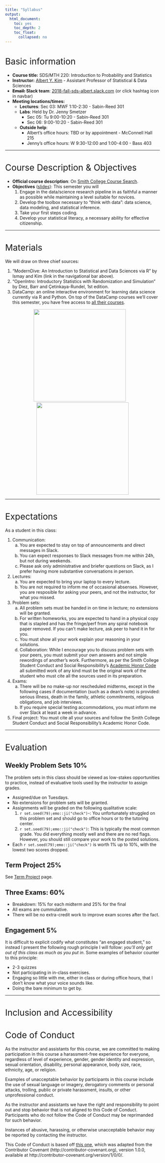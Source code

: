 ```yaml
---
title: "Syllabus"
output:
  html_document:
    toc: yes
    toc_depth: 2
    toc_float:
      collapsed: no
---
```


<style>
h1{font-weight: 400;}
</style>

# Basic information {#basicinfo}

* **Course title:** SDS/MTH 220: Introduction to Probability and Statistics
* **Instructor:** [Albert Y. Kim](https://rudeboybert.rbind.io/) - Assistant Professor of Statistical & Data Sciences
* **~~Email:~~ Slack team**: <a target="_blank" class="page-link"
href="https://2018-fall-sds-albert.slack.com/">2018-fall-sds-albert.slack.com</a> (or click hashtag icon in navbar)
* **Meeting locations/times:** 
    + **Lectures**: Sec 03: MWF 1:10-2:30 - Sabin-Reed 301
    + **Labs**: Held by Dr. Jenny Smetzer
        + Sec 05: Tu 9:00-10:20 - Sabin-Reed 301
        + Sec 06: 9:00-10:20 - Sabin-Reed 301
    + **Outside help**:
        + Albert's office hours: TBD or by appointment - McConnell Hall 215
        + Jenny's office hours: W 9:30-12:00 and 1:00-4:00 - Bass 403



***


    
# Course Description & Objectives

* **Official course description**: On [Smith College
Course Search](https://www.smith.edu/academics/academic-program/curriculum/course-search?term=Fall+2018&dept=Statistical+and+Data+Sciences&instr=Albert+Y.+Kim&credits=&course_numb=&course_keywd=&op=Submit&form_build_id=form-OC3F-1rKiNL2VHGYEeJilR2yF8CIBNfqghT5Uz-zjKI&form_id=campus_course_search_basic_search_form).
* **Objectives** (<a target="_blank" class="page-link" href="static/syllabus_slides.html">slides</a>): This semester you will
    1. Engage in the data/science research pipeline in as faithful a manner as possible while maintaining a level suitable for novices.
    1. Develop the toolbox necessary to "think with data":  data science, data modeling, and statistical inference.
    1. Take your first steps coding.
    1. Develop your statistical literacy, a necessary ability for effective citizenship.



***



# Materials

We will draw on three chief sources:

1. "ModernDive: An Introduction to Statistical and Data Sciences via R" by Ismay and Kim (link in the navigational bar above).
1. "OpenIntro: Introductory Statistics with Randomization and Simulation" by Diez, Barr and Çetinkaya-Rundel, 1st edition. 
1. DataCamp: an online interactive environment for learning data science currently via R and Python. On top of the DataCamp courses we'll cover this semester, you have free access to [all their courses](https://www.datacamp.com/courses). 

<center>
<a href="https://moderndive.netlify.com/" target="_blank" class="page-link"><img src="static/images/wide_format.png" width=300/></a> &emsp; 
<a href="https://www.datacamp.com/" target="_blank" class="page-link"><img src="static/images/datacamp.png" width=300/> </a>
</center>



***  



# Expectations

As a student in this class:

1. Communication:
    a) You are expected to stay on top of announcements and direct messages in Slack.
    a) You can expect responses to Slack messages from me within 24h, but not
    during weekends.
    a) Please ask only administrative and briefer questions on Slack, as I prefer 
    having more substantive conversations in person.
1. Lectures:
    a) You are expected to bring your laptop to every lecture.
    a) You are not required to inform me of occasional absenses. However, you are
    resposible for asking your peers, and not the instructor, for what you missed.
1. Problem sets:
    a) All problem sets must be handed in on time in lecture; no extensions will
    be granted.
    a) For written homeworks, you are expected to hand in a physical copy that
    is stapled and has the fringe/perf from any spiral notebook paper removed.
    If you can't make lecture, ask peer to hand it in for you.
    a) You must show all your work explain your reasoning in your solutions. 
    a) Collaboration: While I encourage you to discuss problem sets with your
    peers, you must submit your own answers and not simple rewordings of
    another's work. Furthermore, as per the Smith College Student Conduct and
    Social Responsibility's [Academic Honor
    Code](https://www.smith.edu/sao/handbook/socialconduct/honorcode.php) all 
    submitted work of any kind must be the original work of the student who must 
    cite all the sources used in its preparation.
1. Exams: 
    a) There will be no make-up nor rescheduled midterms, except in the
    following cases if documentation (such as a dean's note) is provided:
    serious illness, death in the family, athletic commitments, religious
    obligations, and job interviews.
    a) If you require special testing accommodations, you must inform me over 
    Slack at least a week in advance. 
1. Final project: You must cite all your sources and follow the Smith College
Student Conduct and Social Responsibility's Academic Honor Code.

   
    
***



# Evaluation


## Weekly Problem Sets 10%

The problem sets in this class should be viewed as low-stakes opportunities to
practice, instead of evaluative tools used by the instructor to assign grades.

* Assigned/due on Tuesdays.
* No extensions for problem sets will be granted.
* Assignments will be graded on the following qualitative scale:
    1. `r set.seed(79);emo::ji("check")`-: You unfortunately struggled on this problem set and
    should go to office hours or to the tutoring center.
    1. `r set.seed(79);emo::ji("check")`: This is typically the most common grade. You did everything mostly well and there are no red flags. However,
    you should still compare your work to the posted solutions.
* Each `r set.seed(79);emo::ji("check")` is worth 1% up to 10%, with the lowest two scores dropped.


## Term Project 25% {#termproject}

See [Term Project](term_project.html) page.


## Three Exams: 60%

* Breakdown: 15% for each midterm and 25% for the final
* All exams are cummulative.
* There will be no extra-credit work to improve exam scores after the fact.


## Engagement 5% {#engagement}

It is difficult to explicit codify what constitutes "an engaged student," so 
instead I present the following rough principle I will follow: *you'll only get
out of this class as much as you put in*. Some examples of behavior counter to
this principle:

* 2-3 quizzes
* Not participating in in-class exercises.
* Engaging so little with me, either in class or during office hours, that I
don't know what your voice sounds like.
* Doing the bare minimum to get by. 


***



# Inclusion and Accessibility
 





# Code of Conduct

As the instructor and assistants for this course, we are committed to making
participation in this course a harassment-free experience for everyone,
regardless of level of experience, gender, gender identity and expression,
sexual orientation, disability, personal appearance, body size, race, ethnicity,
age, or religion.

Examples of unacceptable behavior by participants in this course include the use
of sexual language or imagery, derogatory comments or personal attacks,
trolling, public or private harassment, insults, or other unprofessional
conduct.

As the instructor and assistants we have the right and responsibility to point
out and stop behavior that is not aligned to this Code of Conduct. Participants
who do not follow the Code of Conduct may be reprimanded for such behavior.

Instances of abusive, harassing, or otherwise unacceptable behavior may be
reported by contacting the instructor.

This Code of Conduct is based off [this
one](https://github.com/tidyverse/dplyr/edit/master/CONDUCT.md), which was
adapted from the Contributor Covenant (http://contributor-covenant.org), version
1.0.0, available at http://contributor-covenant.org/version/1/0/0/.

